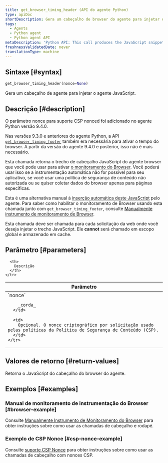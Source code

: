 ```yaml
---
title: get_browser_timing_header (API do agente Python)
type: apiDoc
shortDescription: Gera um cabeçalho de browser do agente para injetar o agente JavaScript.
tags:
  - Agents
  - Python agent
  - Python agent API
metaDescription: 'Python API: This call produces the JavaScript snippet you can use to set up browser monitoring.'
freshnessValidatedDate: never
translationType: machine
---
```


## Sintaxe [#syntax]

```py
get_browser_timing_header(nonce=None)
```

Gera um cabeçalho de agente <InlinePopover type="browser"/>para injetar o agente JavaScript.

## Descrição [#description]

<Callout variant="important">
  O parâmetro nonce para suporte CSP nonced foi adicionado no agente Python versão 9.4.0.

  Nas versões 9.3.0 e anteriores do agente Python, a API [`get_browser_timing_footer`](/docs/agents/python-agent/python-agent-api/get_browser_timing_footer) também era necessária para ativar o tempo do browser. A partir da versão do agente 9.4.0 e posterior, isso não é mais necessário.
</Callout>

Esta chamada retorna o trecho de cabeçalho JavaScript do agente browser que você pode usar para ativar [o monitoramento do Browser](/docs/agents/python-agent/supported-features/page-load-timing-python). Você poderá usar isso se a instrumentação automática não for possível para seu aplicativo, se você usar uma política de segurança de conteúdo não autorizada ou se quiser coletar dados do browser apenas para páginas específicas.

Esta é uma alternativa manual à [inserção automática deste JavaScript](/docs/browser/new-relic-browser/installation-configuration/add-apps-new-relic-browser#select-apm-app) pelo agente. Para saber como habilitar o monitoramento de Browser usando esta chamada junto com `get_browser_timing_footer`, consulte [Manualmente instrumento de monitoramento de Browser](/docs/agents/python-agent/supported-features/page-load-timing-python#manual_instrumentation).

Esta chamada deve ser chamada para cada solicitação da web onde você deseja injetar o trecho JavaScript. Ele <DoNotTranslate>**cannot**</DoNotTranslate> será chamado em escopo global e armazenado em cache.

## Parâmetro [#parameters]

<table>
  <thead>
    <tr>
      <th width="25%">
        Parâmetro
      </th>

      <th>
        Descrição
      </th>
    </tr>
  </thead>

  <tbody>
    <tr>
      <td>
        `nonce`

        _corda_
      </td>

      <td>
        Opcional. O nonce criptográfico por solicitação usado pelas políticas da Política de Segurança de Conteúdo (CSP).
      </td>
    </tr>
  </tbody>
</table>

## Valores de retorno [#return-values]

Retorna o JavaScript do cabeçalho do browser do agente.

## Exemplos [#examples]

### Manual de monitoramento de instrumentação do Browser [#browser-example]

Consulte [Manualmente Instrumento de Monitoramento do Browser](/docs/agents/python-agent/supported-features/page-load-timing-python#manual_instrumentation) para obter instruções sobre como usar as chamadas de cabeçalho e rodapé.

### Exemplo de CSP Nonce [#csp-nonce-example]

Consulte [suporte CSP Nonce](/docs/agents/python-agent/supported-features/page-load-timing-python#csp-nonce-support) para obter instruções sobre como usar as chamadas de cabeçalho com nonces CSP.